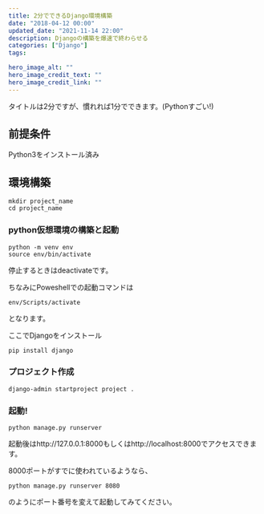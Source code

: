 ```yaml
---
title: 2分でできるDjango環境構築
date: "2018-04-12 00:00"
updated_date: "2021-11-14 22:00"
description: Djangoの構築を爆速で終わらせる
categories: ["Django"]
tags:

hero_image_alt: ""
hero_image_credit_text: ""
hero_image_credit_link: ""
---
```

タイトルは2分ですが、慣れれば1分でできます。(Pythonすごい!)

## 前提条件
Python3をインストール済み

## 環境構築

```
mkdir project_name
cd project_name
```

### python仮想環境の構築と起動

```
python -m venv env
source env/bin/activate
```

停止するときはdeactivateです。

ちなみにPoweshellでの起動コマンドは

```
env/Scripts/activate
```

となります。

ここでDjangoをインストール

```
pip install django
```

### プロジェクト作成

```
django-admin startproject project .
```

### 起動!

```
python manage.py runserver
```

起動後はhttp://127.0.0.1:8000もしくはhttp://localhost:8000でアクセスできます。

8000ポートがすでに使われているようなら、

```
python manage.py runserver 8080
```

のようにポート番号を変えて起動してみてください。